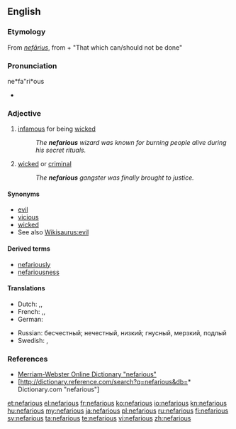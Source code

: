 {{was wotd|2006|February|23}}
==English==

===Etymology===
From {{etyl|la}} ''[[nefarius|nefārius]]'', from {{term|ne-||not|lang=la}} + {{term|fari||to do|lang=la}}
"That which can/should not be done"

===Pronunciation===
ne*fa"ri*ous
* {{rhymes|ɛəriəs}}

===Adjective===
{{en-adj}}

# [[infamous]] for being [[wicked]]
#: ''The '''nefarious''' wizard was known for burning people alive during his secret rituals.''
# [[wicked]] or [[criminal]]
#: ''The '''nefarious''' gangster was finally brought to justice.''

====Synonyms====
* [[evil]]
* [[vicious]]
* [[wicked]]
* See also [[Wikisaurus:evil]]

====Derived terms====
* [[nefariously]]
* [[nefariousness]]

====Translations====
{{trans-top|infamous for being wicked}}
* Dutch: {{t+|nl|berucht}},{{t+|nl|schandelijk}},{{t+|nl|misdadig}}
* French: {{t+|fr|infâme}},{{t+|fr|scandaleux}},{{t+|fr|criminel}}
* German: {{t-|de|berüchtigt}}
{{trans-mid}}
* Russian: бесчестный; нечестный, низкий; гнусный, мерзкий, подлый
* Swedish: {{t|sv|skändlig}}, {{t|sv|gudlös}}
{{trans-bottom}}

===References===
* [http://www.m-w.com/cgi-bin/dictionary?va=nefarious Merriam-Webster Online Dictionary "nefarious"]
* [http://dictionary.reference.com/search?q=nefarious&db=* Dictionary.com "nefarious"]

[[et:nefarious]]
[[el:nefarious]]
[[fr:nefarious]]
[[ko:nefarious]]
[[io:nefarious]]
[[kn:nefarious]]
[[hu:nefarious]]
[[my:nefarious]]
[[ja:nefarious]]
[[pl:nefarious]]
[[ru:nefarious]]
[[fi:nefarious]]
[[sv:nefarious]]
[[ta:nefarious]]
[[te:nefarious]]
[[vi:nefarious]]
[[zh:nefarious]]